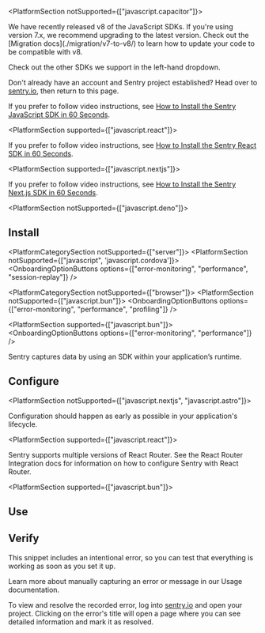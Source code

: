<PlatformContent includePath="getting-started-primer" />

<PlatformSection notSupported={["javascript.capacitor"]}>

<Note>
  We have recently released v8 of the JavaScript SDKs. If you're using version
  7.x, we recommend upgrading to the latest version. Check out the [Migration
  docs](./migration/v7-to-v8/)
  to learn how to update your code to be compatible with v8.
</Note>

</PlatformSection>

<PlatformSection noGuides>

<Alert level="info" title="Using a framework?">

Check out the other SDKs we support in the left-hand dropdown.

</Alert>

</PlatformSection>

Don't already have an account and Sentry project established? Head over to [sentry.io](https://sentry.io/signup/), then return to this page.

<PlatformSection noGuides>

If you prefer to follow video instructions, see [How to Install the Sentry JavaScript SDK in 60 Seconds](https://vimeo.com/899367471).

</PlatformSection>

<PlatformSection supported={["javascript.react"]}>

If you prefer to follow video instructions, see [How to Install the Sentry React SDK in 60 Seconds](https://vimeo.com/899368791).

</PlatformSection>

<PlatformSection supported={["javascript.nextjs"]}>

If you prefer to follow video instructions, see [How to Install the Sentry Next.js SDK in 60 Seconds](https://vimeo.com/899368048).

</PlatformSection>

<PlatformSection notSupported={["javascript.deno"]}>

## Install

<PlatformCategorySection notSupported={["server"]}>
  <PlatformSection notSupported={["javascript", 'javascript.cordova']}>
    <OnboardingOptionButtons
      options={["error-monitoring", "performance", "session-replay"]}
    />
  </PlatformSection>
</PlatformCategorySection>

<PlatformCategorySection notSupported={["browser"]}>
  <PlatformSection notSupported={["javascript.bun"]}>
    <OnboardingOptionButtons
      options={["error-monitoring", "performance", "profiling"]}
    />
  </PlatformSection>

  <PlatformSection supported={["javascript.bun"]}>
    <OnboardingOptionButtons options={["error-monitoring", "performance"]} />
  </PlatformSection>
</PlatformCategorySection>

Sentry captures data by using an SDK within your application’s runtime.

<PlatformContent includePath="getting-started-install" />

</PlatformSection>

## Configure

<PlatformSection notSupported={["javascript.nextjs", "javascript.astro"]}>

Configuration should happen as early as possible in your application's lifecycle.

</PlatformSection>

<PlatformSection supported={["javascript.react"]}>

Sentry supports multiple versions of React Router. See the <PlatformLink to="/configuration/integrations/react-router/">React Router Integration</PlatformLink> docs for information on how to configure Sentry with React Router.

</PlatformSection>

<PlatformContent includePath="getting-started-config" />

<PlatformContent includePath="getting-started-sourcemaps" />

<PlatformSection supported={["javascript.bun"]}>
  
  ## Use
  
  <PlatformContent includePath="getting-started-use" />
  
</PlatformSection>


## Verify

This snippet includes an intentional error, so you can test that everything is working as soon as you set it up.

<PlatformContent includePath="getting-started-verify" />

<Note>

Learn more about manually capturing an error or message in our <PlatformLink to="/usage/">Usage documentation</PlatformLink>.

</Note>

To view and resolve the recorded error, log into [sentry.io](https://sentry.io) and open your project. Clicking on the error's title will open a page where you can see detailed information and mark it as resolved.
